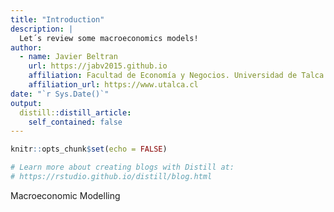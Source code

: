 ```yaml
---
title: "Introduction"
description: |
  Let´s review some macroeconomics models!
author:
  - name: Javier Beltran 
    url: https://jabv2015.github.io 
    affiliation: Facultad de Economía y Negocios. Universidad de Talca
    affiliation_url: https://www.utalca.cl 
date: "`r Sys.Date()`"
output:
  distill::distill_article:
    self_contained: false
---
```


```r
knitr::opts_chunk$set(echo = FALSE)

# Learn more about creating blogs with Distill at:
# https://rstudio.github.io/distill/blog.html

```

Macroeconomic Modelling


